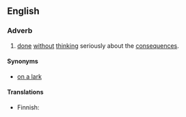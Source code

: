 ==English==

===Adverb===
{{en-adv|-|pos=[[on]] a [[whim]]}}

# {{idiomatic}} [[done]] [[without]] [[think]]ing seriously about the [[consequences]].

====Synonyms====
* [[on a lark]]

====Translations====
{{trans-top|done without thinking seriously about the consequences}}
* Finnish: {{t|fi|hetken mielijohteesta}}
{{trans-mid}}
{{trans-bottom}}